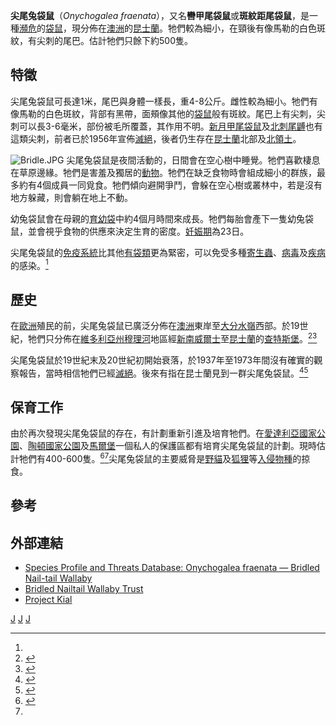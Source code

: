 {{Speciesbox
| taxon = Onychogalea fraenata
| name = 尖尾兔袋鼠<ref>{{MSW3 Groves|pages=66}}</ref>
| status = EN
| status_system = iucn3.1
| trend = down
| status_ref = <ref name=iucn>{{IUCN2008|assessors=McKnight, M.|year=2008|id=15330|title=Onychogalea fraenata|downloaded=28 December 2008}}</ref>
| image = Bridled nailtail wallaby-female-01.JPG
| binomial_authority =（[[約翰·古爾德|Gould]]，1841）
}}

'''尖尾兔袋鼠'''（''Onychogalea fraenata''），又名'''轡甲尾袋鼠'''或'''斑紋距尾袋鼠'''，是一種[[瀕危|瀕危]]的[[袋鼠|袋鼠]]，現分佈在[[澳洲|澳洲]]的[[昆士蘭|昆士蘭]]。牠們較為細小，在頸後有像馬勒的白色斑紋，有尖刺的尾巴。估計牠們只餘下約500隻。

== 特徵 ==
尖尾兔袋鼠可長達1米，尾巴與身體一樣長，重4-8公斤。雌性較為細小。牠們有像馬勒的白色斑紋，背部有黑帶，面頰像其他的[[袋鼠|袋鼠]]般有斑紋。尾巴上有尖刺，尖刺可以長3-6毫米，部份被毛所覆蓋，其作用不明。[[新月甲尾袋鼠|新月甲尾袋鼠]]及[[北刺尾䶈|北刺尾䶈]]也有這類尖刺，前者已於1956年宣佈[[滅絕|滅絕]]，後者仍生存在[[昆士蘭|昆士蘭]]北部及[[北領土|北領土]]。

[[File:Bridle.JPG|left]]
尖尾兔袋鼠是夜間活動的，日間會在空心樹中睡覺。牠們喜歡棲息在草原邊緣。牠們是害羞及獨居的[[動物|動物]]。牠們在缺乏食物時會組成細小的群族，最多約有4個成員一同覓食。牠們傾向避開爭鬥，會躲在空心樹或叢林中，若是沒有地方躲藏，則會躺在地上不動。

幼兔袋鼠會在母親的[[育幼袋|育幼袋]]中約4個月時間來成長。牠們每胎會產下一隻幼兔袋鼠，並會視乎食物的供應來決定生育的密度。[[妊娠期|妊娠期]]為23日。

尖尾兔袋鼠的[[免疫系統|免疫系統]]比其他[[有袋類|有袋類]]更為緊密，可以免受多種[[寄生蟲|寄生蟲]]、[[病毒|病毒]]及[[疾病|疾病]]的感染。<ref name = magic/>

== 歷史 ==
在[[歐洲|歐洲]]殖民的前，尖尾兔袋鼠已廣泛分佈在[[澳洲|澳洲]]東岸至[[大分水嶺|大分水嶺]]西部。於19世紀，牠們只分佈在[[維多利亞州|維多利亞州]][[穆理河|穆理河]]地區經[[新南威爾士|新南威爾士]]至[[昆士蘭|昆士蘭]]的[[查特斯堡|查特斯堡]]。<ref>{{Cite book en|author=J. Gould|year=1863|title=The Mammals of Australia|url=https://archive.org/details/mammalsAustrali3Goul|location=London}}</ref><ref>{{cite journal en|author=R. Collet|title=On a collection of mammals from central and northern Queensland|journal=Zoologische Jahrbucke|year=1887|issue=2|pages=829-940}}</ref>

尖尾兔袋鼠於19世紀末及20世紀初開始衰落，於1937年至1973年間沒有確實的觀察報告，當時相信牠們已經[[滅絕|滅絕]]。後來有指在昆士蘭見到一群尖尾兔袋鼠。<ref name="gouldlawrie">{{cite journal en | url=http://www.publish.csiro.au/paper/WR9800339.htm | title=The Rediscovery of the Bridled Nail-Tailed Wallaby, ''Onychogalea fraenata'' (Gould) (Marsupialia: Macropodidae) | accessdate=2007-06-09 | author=G. Gordon and B.C. Lawrie | year=1980 | journal=Australian Wildlife Research | issue=7 | pages=339-345 | doi=10.1071/WR9800339 | archive-date=2007-09-27 | archive-url=https://web.archive.org/web/20070927002818/http://www.publish.csiro.au/paper/WR9800339.htm | dead-url=no }}</ref><ref>{{cite web|url=http://www.epa.qld.gov.au/nature_conservation/wildlife/threatened_plants_and_animals/endangered/bridled_nailtail_wallaby/ |title=Bridled nailtail wallaby |publisher=State of Queensland (Environmental Protection Agency) |accessdate=2008-08-19 |deadurl=yes |archiveurl=https://web.archive.org/web/20080810093800/http://www.epa.qld.gov.au/nature_conservation/wildlife/threatened_plants_and_animals/endangered/bridled_nailtail_wallaby/ |archivedate=2008-08-10 }}</ref>

== 保育工作 ==
由於再次發現尖尾兔袋鼠的存在，有計劃重新引進及培育牠們。在[[愛達利亞國家公園|愛達利亞國家公園]]、[[陶頓國家公園|陶頓國家公園]]及[[馬爾堡|馬爾堡]]一個私人的保護區都有培育尖尾兔袋鼠的計劃。現時估計牠們有400-600隻。<ref name =magic>{{Citation | last = Dempsey  | first = Shelley  | title = Animal Magic | newspaper = Be Magazine | year = 2008 | publisher = Hardie Grant Magazines for CQUniversity | page = 30}}</ref><ref name="gouldlawrie"/>尖尾兔袋鼠的主要威脅是[[野貓|野貓]]及[[狐狸|狐狸]]等[[入侵物種|入侵物種]]的掠食。

== 參考 ==
{{Reflist}}

== 外部連結 ==
* [http://www.environment.gov.au/cgi-bin/sprat/public/publicspecies.pl?taxon_id=239 Species Profile and Threats Database: Onychogalea fraenata — Bridled Nail-tail Wallaby] {{Wayback|url=http://www.environment.gov.au/cgi-bin/sprat/public/publicspecies.pl?taxon_id=239 |date=20091112001033 }}
* [https://web.archive.org/web/20080718194225/http://www.bntwallaby.org.au/ Bridled Nailtail Wallaby Trust]
* [https://web.archive.org/web/20080718173155/http://www.aace.org.au/projectkial.htm Project Kial]
{{Taxonbar|from=Q533063}}

[[Category:甲尾沙袋鼠屬|J]]
[[Category:澳大利亞哺乳動物|J]]
[[Category:1841年描述的动物|J]]
